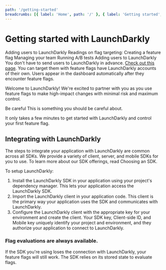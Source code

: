 ```yaml
---
path: '/getting-started'
breadcrumbs: [{ label: 'Home', path: '/' }, { label: 'Getting started', path: '/' }]
---
```



# Getting started with LaunchDarkly

<Metadata timeToRead={props.timeToRead} lastModifiedDateFormatted={props.lastModifiedDateFormatted} />
<LearnMore>
  <LearnMore.Link to="">Adding users to LaunchDarkly</LearnMore.Link>
</LearnMore>
<LearnMore>
  <LearnMore.Title>Readings on flag targeting:</LearnMore.Title>
  <LearnMore.Link to="">Creating a feature flag</LearnMore.Link>
  <LearnMore.Link to="">Managing your team</LearnMore.Link>
  <LearnMore.Link to="">Running A/B tests</LearnMore.Link>
</LearnMore>
<Callout>
  <Callout.Title>Adding users to LaunchDarkly</Callout.Title>
  <Callout.Description>
    You don't have to send users to LaunchDarkly in advance. <a href="">Check out this page</a>. You can target them
    with feature flags have LaunchDarkly accounts of their own. Users appear in the dashboard automatically after they
    encounter feature flags.
  </Callout.Description>
</Callout>

Welcome to LaunchDarkly! We're excited to partner with you as you use feature flags to make high-impact
changes with minimal risk and maximum control.

<Callout intent="warning">
  <Callout.Title>Be careful</Callout.Title>
  <Callout.Description>This is something you should be careful about.</Callout.Description>
</Callout>

It only takes a few minutes to get started with LaunchDarkly and control your first feature flag.

## Integrating with LaunchDarkly

The steps to integrate your application with LaunchDarkly are common across all SDKs. We provide a variety
of client, server, and mobile SDKs for you to use. To learn more about our SDK offerings, read Choosing an
SDK.

To setup LaunchDarkly:

1. Install the LaunchDarkly SDK in your application using your project's dependency manager. This lets your
   application access the LaunchDarkly SDK.
2. Import the LaunchDarkly client in your application code. This client is the primary way your application
   uses the SDK and communicates with LaunchDarkly.
3. Configure the LaunchDarkly client with the appropriate key for your environment and create the client.
   Your SDK key, Client-side ID, and Mobile key uniquely identify your project and environment, and they
   authorize your application to connect to LaunchDarkly.

### Flag evaluations are always available.

If the SDK you're using loses the connection with LaunchDarkly, your feature flags will still work. The SDK
relies on its stored state to evaluate flags.
